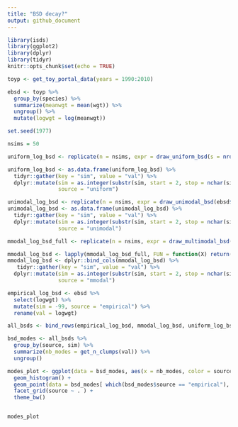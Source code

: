 ```yaml
---
title: "BSD decay?"
output: github_document
---
```


```r
library(isds)
library(ggplot2)
library(dplyr)
library(tidyr)
knitr::opts_chunk$set(echo = TRUE)

toyp <- get_toy_portal_data(years = 1990:2010)
```

```r
ebsd <- toyp %>%
  group_by(species) %>%
  summarize(meanwgt = mean(wgt)) %>%
  ungroup() %>%
  mutate(logwgt = log(meanwgt))

set.seed(1977)

nsims = 50

uniform_log_bsd <- replicate(n = nsims, expr = draw_uniform_bsd(s = nrow(ebsd), min =  min(ebsd$logwgt), max =max(ebsd$logwgt)))

uniform_log_bsd <- as.data.frame(uniform_log_bsd) %>%
  tidyr::gather(key = "sim", value = "val") %>%
  dplyr::mutate(sim = as.integer(substr(sim, start = 2, stop = nchar(sim))),
                source = "uniform")

unimodal_log_bsd <- replicate(n = nsims, expr = draw_unimodal_bsd(ebsd$logwgt))
unimodal_log_bsd <- as.data.frame(unimodal_log_bsd) %>%
  tidyr::gather(key = "sim", value = "val") %>%
  dplyr::mutate(sim = as.integer(substr(sim, start = 2, stop = nchar(sim))),
                source = "unimodal")

mmodal_log_bsd_full <- replicate(n = nsims, expr = draw_multimodal_bsd(emp_vector = ebsd$logwgt, min_mode_gap = .5, min_sd_coeff = .2, max_sd_coeff = .2), simplify = F)

mmodal_log_bsd <- lapply(mmodal_log_bsd_full, FUN = function(X) return(X$bsd))
mmodal_log_bsd <- dplyr::bind_cols(mmodal_log_bsd) %>%
   tidyr::gather(key = "sim", value = "val") %>%
  dplyr::mutate(sim = as.integer(substr(sim, start = 2, stop = nchar(sim))),
                source = "mmodal")

empirical_log_bsd <- ebsd %>%
  select(logwgt) %>%
  mutate(sim = -99, source = "empirical") %>%
  rename(val = logwgt)

all_bsds <- bind_rows(empirical_log_bsd, mmodal_log_bsd, uniform_log_bsd, unimodal_log_bsd)


```

```r
bsd_modes <- all_bsds %>%
  group_by(source, sim) %>%
  summarize(nb_modes = get_n_clumps(val)) %>%
  ungroup()

```
```r

modes_plot <- ggplot(data = bsd_modes, aes(x = nb_modes, color = source, fill = source)) +
  geom_histogram() +
  geom_point(data = bsd_modes[ which(bsd_modes$source == "empirical"), ], aes (x = nb_modes, y = nsims / 4), shape = 8, size = 3) + 
  facet_grid(source ~ . ) +
  theme_bw()


modes_plot

```
